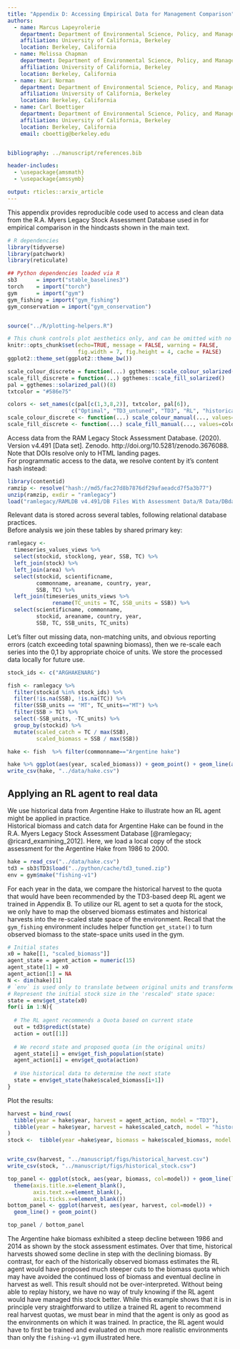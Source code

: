 ```yaml
---
title: "Appendix D: Accessing Empirical Data for Management Comparison"
authors:
  - name: Marcus Lapeyrolerie
    department: Department of Environmental Science, Policy, and Management
    affiliation: University of California, Berkeley
    location: Berkeley, California
  - name: Melissa Chapman
    department: Department of Environmental Science, Policy, and Management
    affiliation: University of California, Berkeley
    location: Berkeley, California
  - name: Kari Norman
    department: Department of Environmental Science, Policy, and Management
    affiliation: University of California, Berkeley
    location: Berkeley, California
  - name: Carl Boettiger
    department: Department of Environmental Science, Policy, and Management
    affiliation: University of California, Berkeley
    location: Berkeley, California
    email: cboettig@berkeley.edu


bibliography: ../manuscript/references.bib

header-includes:
  - \usepackage{amsmath}
  - \usepackage{amssymb}

output: rticles::arxiv_article
---
```



This appendix provides reproducible code used to access and clean data from the R.A. Myers Legacy Stock Assessment Database used in for empirical comparison in the hindcasts shown in the main text.


```r
# R dependencies
library(tidyverse)
library(patchwork)
library(reticulate)

## Python dependencies loaded via R
sb3      = import("stable_baselines3")
torch    = import("torch")
gym      = import("gym")
gym_fishing = import("gym_fishing")
gym_conservation = import("gym_conservation")


source("../R/plotting-helpers.R")
```



```r
# This chunk controls plot aesthetics only, and can be omitted with no material change
knitr::opts_chunk$set(echo=TRUE, message = FALSE, warning = FALSE,
                      fig.width = 7, fig.height = 4, cache = FALSE)
ggplot2::theme_set(ggplot2::theme_bw())

scale_colour_discrete = function(...) ggthemes::scale_colour_solarized()
scale_fill_discrete = function(...) ggthemes::scale_fill_solarized()
pal = ggthemes::solarized_pal()(8)
txtcolor = "#586e75"

colors <- set_names(c(pal[c(1,3,8,2)], txtcolor, pal[6]),
                    c("Optimal", "TD3_untuned", "TD3", "RL", "historical", "steady-state"))
scale_colour_discrete <- function(...) scale_colour_manual(..., values=colors)
scale_fill_discrete <- function(...) scale_fill_manual(..., values=colors)
```



Access data from the RAM Legacy Stock Assessment Database. (2020). Version v4.491 [Data set]. Zenodo. http://doi.org/10.5281/zenodo.3676088.
Note that DOIs resolve only to HTML landing pages.  
For programmatic access to the data, we resolve content by it's content hash instead:

```r
library(contentid)
ramzip <- resolve("hash://md5/fac27d8b7876df29afaeadcd7f5a3b77")
unzip(ramzip, exdir = "ramlegacy")
load("ramlegacy/RAMLDB v4.491/DB Files With Assessment Data/R Data/DBdata[asmt][v4.491].RData")
```

Relevant data is stored across several tables, following relational database practices.  
Before analysis we join these tables by shared primary key:

```r
ramlegacy <- 
  timeseries_values_views %>%
  select(stockid, stocklong, year, SSB, TC) %>%
  left_join(stock) %>%
  left_join(area) %>%
  select(stockid, scientificname, 
         commonname, areaname, country, year, 
         SSB, TC) %>%
  left_join(timeseries_units_views %>%
              rename(TC_units = TC, SSB_units = SSB)) %>%
  select(scientificname, commonname, 
         stockid, areaname, country, year, 
         SSB, TC, SSB_units, TC_units)
```


Let's filter out missing data, non-matching units, and obvious reporting errors (catch exceeding total spawning biomass), then we re-scale each series into the 0,1 by appropriate choice of units.
We store the processed data locally for future use.

```r
stock_ids <- c("ARGHAKENARG")

fish <- ramlegacy %>% 
  filter(stockid %in% stock_ids) %>% 
  filter(!is.na(SSB), !is.na(TC)) %>%
  filter(SSB_units == "MT", TC_units=="MT") %>% 
  filter(SSB > TC) %>%
  select(-SSB_units, -TC_units) %>% 
  group_by(stockid) %>%
  mutate(scaled_catch = TC / max(SSB),
         scaled_biomass = SSB / max(SSB)) 

hake <- fish  %>% filter(commonname=="Argentine hake")

hake %>% ggplot(aes(year, scaled_biomass)) + geom_point() + geom_line(aes(year, scaled_catch))
write_csv(hake, "../data/hake.csv")
```




## Applying an RL agent to real data


We use historical data from Argentine Hake to illustrate how an RL agent might be applied in practice.  
Historical biomass and catch data for Argentine Hake can be found in the R.A. Myers Legacy Stock Assessment Database [@ramlegacy; @ricard_examining_2012].
Here, we load a local copy of the stock assessment for the Argentine Hake from 1986 to 2000.

```r
hake = read_csv("../data/hake.csv")
td3 = sb3$TD3$load("../python/cache/td3_tuned.zip") 
env = gym$make("fishing-v1")
```

For each year in the data, we compare the historical harvest to the quota that would have been recommended by the TD3-based deep RL agent we trained in Appendix B.
To utilize our RL agent to set a quota for the stock, we only have to map the observed biomass estimates and historical harvests into the re-scaled state space of the environment. 
Recall that the `gym_fishing` environment includes helper function `get_state()` to turn observed biomass to the state-space units used in the gym.

```r
# Initial states
x0 = hake[[1, "scaled_biomass"]]
agent_state = agent_action = numeric(15)
agent_state[1] = x0
agent_action[1] = NA
N <- dim(hake)[1]
# `env` is used only to translate between original units and transformed space
# Represent the initial stock size in the 'rescaled' state space:
state = env$get_state(x0)
for(i in 1:N){
  
  # The RL agent recommends a Quota based on current state
  out = td3$predict(state)
  action = out[[1]]
  
  # We record state and proposed quota (in the original units)
  agent_state[i] = env$get_fish_population(state)
  agent_action[i] = env$get_quota(action)
  
  # Use historical data to determine the next state
  state = env$get_state(hake$scaled_biomass[i+1])
}
```


Plot the results: 

```r
harvest = bind_rows(
  tibble(year = hake$year, harvest = agent_action, model = "TD3"),
  tibble(year = hake$year, harvest = hake$scaled_catch, model = "historical")
)
stock <-  tibble(year =hake$year, biomass = hake$scaled_biomass, model = "historical")


write_csv(harvest, "../manuscript/figs/historical_harvest.csv")
write_csv(stock, "../manuscript/figs/historical_stock.csv")

top_panel <- ggplot(stock, aes(year, biomass, col=model)) + geom_line(lty=2) + 
  theme(axis.title.x=element_blank(),
        axis.text.x=element_blank(),
        axis.ticks.x=element_blank())
bottom_panel <- ggplot(harvest, aes(year, harvest, col=model)) + 
  geom_line() + geom_point()

top_panel / bottom_panel
```

The Argentine hake biomass exhibited a steep decline between 1986 and 2014 as shown by the stock assessment estimates.
Over that time, historical harvests showed some decline in step with the declining biomass.
By contrast, for each of the historically observed biomass estimates the RL agent would have proposed much steeper cuts to the biomass quota which may have avoided the continued loss of biomass and eventual decline in harvest as well.
This result should not be over-interpreted. 
Without being able to replay history, we have no way of truly knowing if the RL agent would have managed this stock better.
While this example shows that it is in principle very straightforward to utilize a trained RL agent to recommend real harvest quotas, we must bear in mind that the agent is only as good as the environments on which it was trained.
In practice, the RL agent would have to first be trained and evaluated on much more realistic environments than only the `fishing-v1` gym illustrated here.


